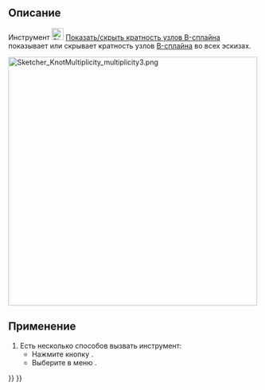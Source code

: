 <languages/>

{{Docnav/ru
|[[Sketcher_BSplineComb/ru|Показать/скрыть гребень кривизны B-сплайна]]
|[[Sketcher_BSplinePoleWeight/ru|Показать/скрыть вес контрольных точек B-сплайна]]
|[[Sketcher_Workbench/ru|Скетчер]]
|IconL=Sketcher_BSplineComb.svg
|IconR=Sketcher_BSplinePoleWeight.svg
|IconC=Workbench_Sketcher.svg
}}

{{GuiCommand/ru
|Name=Sketcher BSplineKnotMultiplicity
|Name/ru=Скетчер Показать/скрыть кратность узлов B-сплайна
|MenuLocation=Эскиз → Визуализация в эскизе → Показать/скрыть вспомогательную информацию B-сплайнов → Показать/скрыть кратность узлов B-сплайна
|Workbenches=[[Sketcher_Workbench/ru|Скетчер]]
|Version=0.17
|SeeAlso=[[Sketcher_CreateBSpline/ru|Скетчер B-сплайн по контрольным точкам]]
}}

<span id="Description"></span>
== Описание ==

Инструмент [[Image:Sketcher_BSplineKnotMultiplicity.svg|24px]] [[Sketcher_BSplineKnotMultiplicity/ru|Показать/скрыть кратность узлов B-сплайна]] показывает или скрывает кратность узлов [[B-Splines/ru|B-сплайна]]  во всех эскизах.

[[File:Sketcher_KnotMultiplicity_multiplicity3.png|500px]]
{{Caption|Числа (1), (3) и (4) ( зелёные, в круглых скобках) означают [[Sketcher_BSplineIncreaseKnotMultiplicity/ru|кратность]] узловых точек.}}

<span id="Usage"></span>
== Применение ==

# Есть несколько способов вызвать инструмент:
#* Нажмите кнопку {{Button|[[Image:Sketcher_BSplineKnotMultiplicity.svg|16px]] [[Sketcher_BSplineKnotMultiplicity/ru|Показать/скрыть кратность узлов B-сплайна]]}}.
#* Выберите в меню {{MenuCommand|Эскиз → Визуализация в эскизе → Показать/скрыть вспомогательную информацию B-сплайнов → [[Image:Sketcher_BSplineKnotMultiplicity.svg|16px]] Показать/скрыть кратность узлов B-сплайна}}.


{{Docnav/ru
|[[Sketcher_BSplineComb/ru|Показать/скрыть гребень кривизны B-сплайна]]
|[[Sketcher_BSplinePoleWeight/ru|Показать/Скрыть контрольную точку веса B-сплайна]]
|[[Sketcher_Workbench/ru|Верстак "Sketcher"]]
|IconL=Sketcher_BSplineComb.svg
|IconR=Sketcher_BSplinePoleWeight.svg
|IconC=Workbench_Sketcher.svg
}}

{{Sketcher_Tools_navi{{#translation:}}}}
{{Userdocnavi{{#translation:}}}}